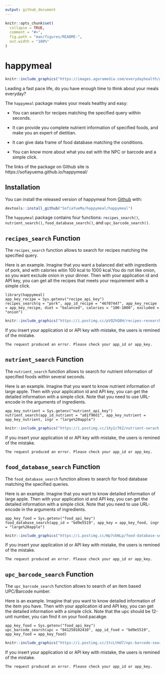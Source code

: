 ```yaml
---
output: github_document
---
```



```r
knitr::opts_chunk$set(
  collapse = TRUE,
  comment = "#>",
  fig.path = "man/figures/README-",
  out.width = "100%"
)
```
# happymeal

```r
knitr::include_graphics("https://images.agoramedia.com/everydayhealth/gcms/cs-Simple-Tips-for-Your-Diabetes-Diet-1440x810.jpg")
```

Leading a fast pace life, do you have enough time to think about your meals everyday?

The `happymeal` package makes your meals healthy and easy:

+ You can search for recipes matching the specified query within seconds.

+ It can provide you complete nutrient information of specified foods, and make you an expert of dietitian.

+ It can give data frame of food database matching the conditions.

+ You can know more about what you eat with the NPC or barcode and a simple click.

The links of the package on Github site is https://sofiayuema.github.io/happymeal/

## Installation

You can install the released version of happymeal from [Github](https://github.com/) with:

``` r
devtools::install_github("SofiaYueMa/happymeal/happymeal")
```

The `happymeal` package contains four functions: `recipes_search()`, `nutrient_search()`, `food_database_search()`, and `upc_barcode_search()`.

## `recipes_search` Function
  
The `recipes_search` function allows to search for recipes matching the specified query. 

Here is an example. Imagine that you want a balanced diet with ingredients of pork, and with calories witin 100 kcal to 1000 kcal.You do not like onion, so you want exclude onion in your dinner. Then with your application id and API key, you can get all the recipes that meets your requirement with a simple click.

    library(happymeal)
    app_key_recipe = Sys.getenv("recipe_api_key")
    recipes_search(q = "pork", app_id_recipe = "46707447", app_key_recipe = app_key_recipe, diet = "balanced", calories = "100-1000", excluded = "onion")

```r
knitr::include_graphics("https://i.postimg.cc/pVQ2hQ8H/recipes-research.png")
```

If you insert your application id or API key with mistake, the users is remined of the mistake.

    The request produced an error. Please check your app_id or app_key.

## `nutrient_search` Function
  
The `nutrient_search` function allows to search for nutrient information of specified foods within several seconds. 

Here is an example. Imagine that you want to know nutrient information of large apple. Then with your application id and API key, you can get the detailed information with a simple click. Note that you need to use URL-encode in the arguments of ingredients.

    app_key_nutrient = Sys.getenv("nutrient_api_key")
    nutrient_search(app_id_nutrient = "a81f90d1", app_key_nutrient = app_key_nutrient, ingr = "large%20apple")

```r
knitr::include_graphics("https://i.postimg.cc/1Xy1cT6Z/nutrient-serach.png")
```

If you insert your application id or API key with mistake, the users is remined of the mistake.

    The request produced an error. Please check your app_id or app_key.

## `food_database_search` Function
  
The `food_database_search` function allows to search for food database matching the specified queries. 

Here is an example. Imagine that you want to know detailed information of large apple. Then with your application id and API key, you can get the detailed information with a simple click. Note that you need to use URL-encode in the arguments of ingredients.

    app_key_food = Sys.getenv("food_api_key")
    food_database_search(app_id = "bd9e5519", app_key = app_key_food, ingr = "large%20apple")
    
```r
knitr::include_graphics("https://i.postimg.cc/Wp7vbNLp/food-database-search.png")
```

If you insert your application id or API key with mistake, the users is remined of the mistake.

    The request produced an error. Please check your app_id or app_key.

## `upc_barcode_search` Function
  
The `upc_barcode_search` function allows to search of an item based UPC/Barcode number. 

Here is an example. Imagine that you want to know detailed information of the item you have. Then with your application id and API key, you can get the detailed information with a simple click. Note that the upc should be 12-unit number, you can find it on your food pacakge.

    app_key_food = Sys.getenv("food_api_key")
    upc_barcode_search(upc = "041250102410", app_id_food = "bd9e5519", app_key_food = app_key_food)

```r
knitr::include_graphics("https://i.postimg.cc/1tcLtHd7/npc-barcode-search.png")
```

If you insert your application id or API key with mistake, the users is remined of the mistake.

    The request produced an error. Please check your app_id or app_key.


